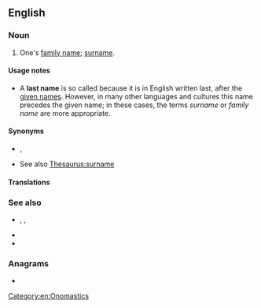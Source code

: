 {{also|last-name}}
==English==

===Noun===
{{en-noun}}

# One's [[family name]]; [[surname]].

====Usage notes====
* A '''last name''' is so called because it is in English written last, after the [[given name]]s. However, in many other languages and cultures this name precedes the given name; in these cases, the terms ''surname'' or ''family name'' are more appropriate.

====Synonyms====
* {{l|en|family name}}, {{l|en|surname}}
* See also [[Thesaurus:surname]]

====Translations====
{{trans-see|surname}}

===See also===
* {{l|en|first name}}, {{l|en|forename}}, {{l|en|given name}}
* {{l|en|personal name}}
* {{l|en|middle name}}

===Anagrams===
* {{anagrams|en|altnames|slametan|talesman}}

[[Category:en:Onomastics]]